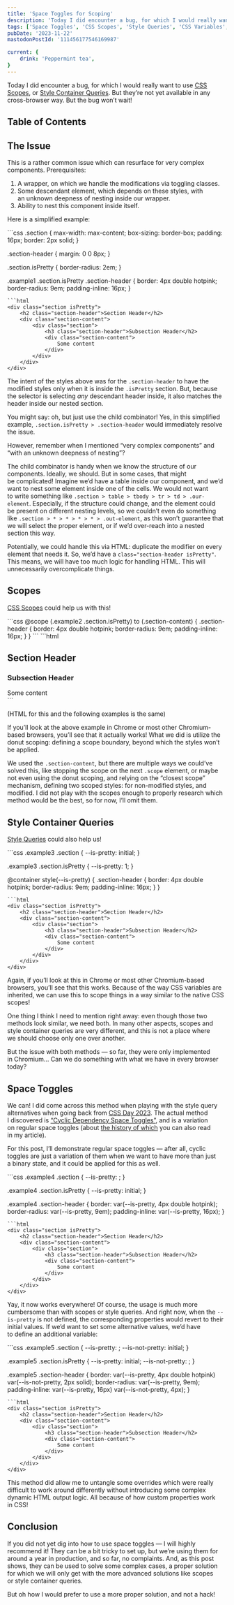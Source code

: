 ```yaml
---
title: 'Space Toggles for Scoping'
description: 'Today I did encounter a bug, for which I would really want to use CSS Scopes, or Style Container Queries. But they’re not yet available in any cross-browser way. But the bug won’t wait! Thankfully, space toggles did save the day.'
tags: ['Space Toggles', 'CSS Scopes', 'Style Queries', 'CSS Variables', 'CSS']
pubDate: '2023-11-22'
mastodonPostId: '111456177546169987'

current: {
	drink: 'Peppermint tea',
}
---
```




Today I did encounter a bug, for which I would really want to use [CSS Scopes](https://drafts.csswg.org/css-cascade-6/#scoped-styles), or [Style Container Queries](https://drafts.csswg.org/css-contain-3/#style-container). But they’re not yet available in any cross-browser way. But the bug won’t wait!

## Table of Contents

## The Issue

This is a rather common issue which can resurface for very complex components. Prerequisites:

1. A wrapper, on which we handle the modifications via toggling classes.
2. Some descendant element, which depends on these styles, with an unknown deepness of nesting inside our wrapper.
3. Ability to nest this component inside itself.

Here is a simplified example:

<LiveExample class="example1" caption="A live example with an incorrectly applied styles for the header in the inner section.">
```css
.section {
	max-width: max-content;
	box-sizing: border-box;
	padding: 16px;
	border: 2px solid;
}

.section-header {
	margin: 0 0 8px;
}

.section.isPretty {
	border-radius: 2em;
}

.example1 .section.isPretty .section-header {
	border: 4px double hotpink;
	border-radius: 9em;
	padding-inline: 16px;
}
```
```html
<div class="section isPretty">
	<h2 class="section-header">Section Header</h2>
	<div class="section-content">
		<div class="section">
			<h3 class="section-header">Subsection Header</h2>
			<div class="section-content">
				Some content
			</div>
		</div>
	</div>
</div>
```
</LiveExample>

The intent of the styles above was for the `.section-header` to have the modified styles only when it is inside the `.isPretty` section. But, because the selector is selecting _any_ descendant header inside, it also matches the header inside our nested section.

You might say: oh, but just use the child combinator! Yes, in this simplified example, `.section.isPretty > .section-header` would immediately resolve the issue.

However, remember when I mentioned “very complex components” and “with an unknown deepness of nesting”?

The child combinator is handy when we know the structure of our components. Ideally, we should. But in some cases, that might be complicated! Imagine we’d have a table inside our component, and we’d want to nest some element inside one of the cells. We would not want to write something like `.section > table > tbody > tr > td > .our-element`. Especially, if the structure could change, and the element could be present on different nesting levels, so we couldn’t even do something like `.section > * > * > * > * > .out-element`, as this won’t guarantee that we will select the proper element, or if we’d over-reach into a nested section this way.

Potentially, we could handle this via HTML: duplicate the modifier on every element that needs it. So, we’d have a `class="section-header isPretty"`. This means, we will have too much logic for handling HTML. This will unnecessarily overcomplicate things.

## Scopes

[CSS Scopes](https://drafts.csswg.org/css-cascade-6/#scoped-styles) could help us with this!

<LiveExample class="example2 require-at-scope" shouldHideHTML caption="A live example, where the header styles are fixed via CSS scopes.">
```css
@scope (.example2 .section.isPretty) to (.section-content) {
	.section-header {
		border: 4px double hotpink;
		border-radius: 9em;
		padding-inline: 16px;
	}
}
```
```html
<div class="section isPretty">
	<h2 class="section-header">Section Header</h2>
	<div class="section-content">
		<div class="section">
			<h3 class="section-header">Subsection Header</h2>
			<div class="section-content">
				Some content
			</div>
		</div>
	</div>
</div>
```
</LiveExample>

(HTML for this and the following examples is the same)

If you’ll look at the above example in Chrome or most other Chromium-based browsers, you’ll see that it actually works! What we did is utilize the donut scoping: defining a scope boundary, beyond which the styles won’t be applied.

We used the `.section-content`, but there are multiple ways we could’ve solved this, like stopping the scope on the next `.scope` element, or maybe not even using the donut scoping, and relying on the “closest scope” mechanism, defining two scoped styles: for non-modified styles, and modified. I did not play with the scopes enough to properly research which method would be the best, so for now, I’ll omit them.

## Style Container Queries

[Style Queries](https://drafts.csswg.org/css-contain-3/#style-container) could also help us!

<LiveExample class="example3 require-style-queries" shouldHideHTML caption="A live example, where the header styles are fixed via style container queries.">
```css
.example3 .section {
	--is-pretty: initial;
}

.example3 .section.isPretty {
	--is-pretty: 1;
}

@container style(--is-pretty) {
	.section-header {
		border: 4px double hotpink;
		border-radius: 9em;
		padding-inline: 16px;
	}
}
```
```html
<div class="section isPretty">
	<h2 class="section-header">Section Header</h2>
	<div class="section-content">
		<div class="section">
			<h3 class="section-header">Subsection Header</h2>
			<div class="section-content">
				Some content
			</div>
		</div>
	</div>
</div>
```
</LiveExample>

Again, if you’ll look at this in Chrome or most other Chromium-based browsers, you’ll see that this works. Because of the way CSS variables are inherited, we can use this to scope things in a way similar to the native CSS scopes!

One thing I think I need to mention right away: even though those two methods look similar, we need both. In many other aspects, scopes and style container queries are very different, and this is not a place where we should choose only one over another.

But the issue with both methods — so far, they were only implemented in Chromium… Can we do something with what we have in every browser today?

## Space Toggles

We can! I did come across this method when playing with the style query alternatives when going back from [CSS Day 2023](https://cssday.nl/2023). The actual method I discovered is [“Cyclic Dependency Space Toggles”](https://kizu.dev/cyclic-toggles/), and is a variation on regular space toggles (about [the history of which](https://kizu.dev/cyclic-toggles/#was-this-always-possible) you can also read in my article).

For this post, I’ll demonstrate regular space toggles — after all, cyclic toggles are just a variation of them when we want to have more than just a binary state, and it could be applied for this as well.

<LiveExample class="example4" shouldHideHTML caption="A live example, where the header styles are fixed via CSS space toggles.">
```css
.example4 .section {
	--is-pretty: ;
}

.example4 .section.isPretty {
	--is-pretty: initial;
}

.example4 .section-header {
	border: var(--is-pretty, 4px double hotpink);
	border-radius: var(--is-pretty, 9em);
	padding-inline: var(--is-pretty, 16px);
}
```
```html
<div class="section isPretty">
	<h2 class="section-header">Section Header</h2>
	<div class="section-content">
		<div class="section">
			<h3 class="section-header">Subsection Header</h2>
			<div class="section-content">
				Some content
			</div>
		</div>
	</div>
</div>
```
</LiveExample>

Yay, it now works everywhere! Of course, the usage is much more cumbersome than with scopes or style queries. And right now, when the `--is-pretty` is not defined, the corresponding properties would revert to their initial values. If we’d want to set some alternative values, we’d have to define an additional variable:

<LiveExample class="example5" shouldHideHTML caption="A live example, where, compared to the previous, we did add another space toggle to handle the inverted state.">
```css
.example5 .section {
	--is-pretty: ;
	--is-not-pretty: initial;
}

.example5 .section.isPretty {
	--is-pretty: initial;
	--is-not-pretty: ;
}

.example5 .section-header {
	border:
		var(--is-pretty, 4px double hotpink)
		var(--is-not-pretty, 2px solid);
	border-radius: var(--is-pretty, 9em);
	padding-inline:
		var(--is-pretty, 16px)
		var(--is-not-pretty, 4px);
}
```
```html
<div class="section isPretty">
	<h2 class="section-header">Section Header</h2>
	<div class="section-content">
		<div class="section">
			<h3 class="section-header">Subsection Header</h2>
			<div class="section-content">
				Some content
			</div>
		</div>
	</div>
</div>
```
</LiveExample>

This method did allow me to untangle some overrides which were really difficult to work around differently without introducing some complex dynamic HTML output logic. All because of how custom properties work in CSS!

## Conclusion

If you did not yet dig into how to use space toggles — I will highly recommend it! They can be a bit tricky to set up, but we’re using them for around a year in production, and so far, no complaints. And, as this post shows, they can be used to solve some complex cases, a proper solution for which we will only get with the more advanced solutions like scopes or style container queries.

But oh how I would prefer to use a more proper solution, and not a hack!
